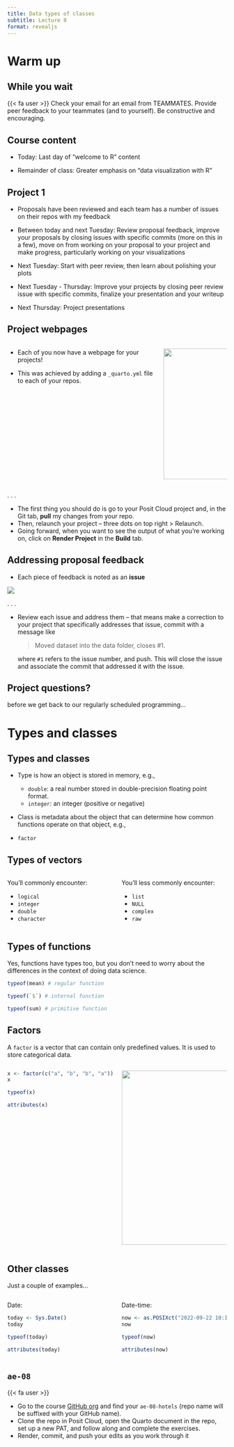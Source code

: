 ```yaml
---
title: Data types of classes
subtitle: Lecture 8
format: revealjs
---
```


# Warm up

## While you wait

::: question
{{< fa user >}} Check your email for an email from TEAMMATES. Provide peer feedback to your teammates (and to yourself). Be constructive and encouraging.
:::

## Course content

-   Today: Last day of "welcome to R" content

-   Remainder of class: Greater emphasis on "data visualization with R"

## Project 1 {.smaller}

-   Proposals have been reviewed and each team has a number of issues on their repos with my feedback

-   Between today and next Tuesday: Review proposal feedback, improve your proposals by closing issues with specific commits (more on this in a few), move on from working on your proposal to your project and make progress, particularly working on your visualizations

-   Next Tuesday: Start with peer review, then learn about polishing your plots

-   Next Tuesday - Thursday: Improve your projects by closing peer review issue with specific commits, finalize your presentation and your writeup

-   Next Thursday: Project presentations

## Project webpages

::: columns
::: {.column width="70%"}
::: incremental
-   Each of you now have a webpage for your projects!

-   This was achieved by adding a `_quarto.yml` file to each of your repos.
:::
:::

::: {.column width="30%"}
![](images/url.png){fig-align="right" width="300"}
:::
:::

. . .

::: incremental
-   The first thing you should do is go to your Posit Cloud project and, in the Git tab, **pull** my changes from your repo.
-   Then, relaunch your project -- three dots on top right \> Relaunch.
-   Going forward, when you want to see the output of what you're working on, click on **Render Project** in the **Build** tab.
:::

## Addressing proposal feedback

-   Each piece of feedback is noted as an **issue**

![](images/issues.png){fig-align="center"}

. . .

-   Review each issue and address them -- that means make a correction to your project that specifically addresses that issue, commit with a message like

    > Moved dataset into the data folder, closes #1.

    where `#1` refers to the issue number, and push. This will close the issue and associate the commit that addressed it with the issue.

## Project questions?

before we get back to our regularly scheduled programming...

# Types and classes

## Types and classes

-   Type is how an object is stored in memory, e.g.,

    -   `double`: a real number stored in double-precision floating point format.
    -   `integer`: an integer (positive or negative)

-   Class is metadata about the object that can determine how common functions operate on that object, e.g.,

-   `factor`

## Types of vectors

::: columns
::: {.column width="50%"}
You'll commonly encounter:

-   `logical`
-   `integer`
-   `double`
-   `character`
:::

::: {.column width="50%"}
You'll less commonly encounter:

-   `list`
-   `NULL`
-   `complex`
-   `raw`
:::
:::

## Types of functions

Yes, functions have types too, but you don't need to worry about the differences in the context of doing data science.

```r
typeof(mean) # regular function

typeof(`$`) # internal function

typeof(sum) # primitive function
```

## Factors

A `factor` is a vector that can contain only predefined values. It is used to store categorical data.

::: columns
::: {.column width="50%"}
```r
x <- factor(c("a", "b", "b", "a"))
x

typeof(x)

attributes(x)
```
:::

::: {.column width="50%"}
![](images/factor.png){fig-align="center" width="400"}
:::
:::

## Other classes

Just a couple of examples...

::: columns
::: {.column width="50%"}
Date:

```r
today <- Sys.Date()
today

typeof(today)

attributes(today)
```
:::

::: {.column width="50%"}
Date-time:

```r
now <- as.POSIXct("2022-09-22 10:15", tz = "EST")
now

typeof(now)

attributes(now)
```
:::
:::

## `ae-08`

::: task
{{< fa user >}}

-   Go to the course [GitHub org](https://github.com/sta113-f23) and find your `ae-08-hotels` (repo name will be suffixed with your GitHub name).
-   Clone the repo in Posit Cloud, open the Quarto document in the repo, set up a new PAT, and follow along and complete the exercises.
-   Render, commit, and push your edits as you work through it
:::
